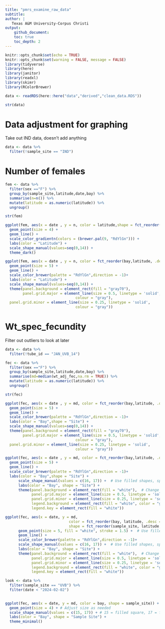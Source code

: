 ```yaml
---
title: "pmrs_examine_raw_data"
subtitle:
author: |
   Texas A&M University-Corpus Christi
output:
    github_document:
    toc: true
    toc_depth: 2
---
```


```r
knitr::opts_chunk$set(echo = TRUE)
knitr::opts_chunk$set(warning = FALSE, message = FALSE) 
library(tidyverse)
library(here)
library(janitor)
library(readxl)
library(skimr)
library(RColorBrewer)
```

```r
data <- readRDS(here::here("data","derived","clean_data.RDS"))
```

```r
str(data)
```

# Data adjustment for graphing

Take out IND data, doesn't add anything

```r
data <- data %>%
  filter(!sample_site == "IND")
```

# Number of females 

```r
fem <- data %>%
  filter(sex =="F") %>%
  group_by(sample_site,latitude,date,bay) %>%
  summarise(n=n()) %>%
  mutate(latitude = as.numeric(latitude)) %>%
  ungroup()

str(fem)
```

```r
ggplot(fem, aes(x = date , y = n, color = latitude,shape = fct_reorder(sample_site,latitude,.desc = TRUE))) +
  geom_point(size = 4) +
  geom_line() + 
  scale_color_gradientn(colors = (brewer.pal(9, "RdYlGn"))) +
  labs(color = "Latitude") + 
  scale_shape_manual(values=seq(0,14)) + 
  theme_dark()
```


```r
ggplot(fem, aes(x = date , y = n, color = fct_reorder(bay,latitude, .desc = TRUE),shape = fct_reorder(sample_site,latitude,.desc = TRUE))) +
  geom_point(size = 5) +
  geom_line() + 
  scale_color_brewer(palette = "RdYlGn",direction = -1)+
  labs(color = "Latitude") + 
  scale_shape_manual(values=seq(0,14)) + 
  theme(panel.background = element_rect(fill = "gray70"),  
        panel.grid.major = element_line(size = 0.5, linetype = 'solid',
                                colour = "gray"), 
  panel.grid.minor = element_line(size = 0.25, linetype = 'solid',
                                colour = "gray"))
```


# Wt_spec_fecundity

Filter out outliers to look at later

```r
data <- data %>%
  filter(!tube_id == "JAN_UVB_14")
```

```r
fec <- data %>%
  filter(sex =="F") %>%
  group_by(sample_site,latitude,date,bay) %>%
  summarise(md=median(wt_adj_fec,na.rm = TRUE)) %>%
  mutate(latitude = as.numeric(latitude)) %>%
  ungroup()

str(fec)
```


```r
ggplot(fec, aes(x = date , y = md, color = fct_reorder(bay,latitude, .desc = TRUE),shape = fct_reorder(sample_site,latitude,.desc = TRUE))) +
  geom_point(size = 5) +
  geom_line() + 
  scale_color_brewer(palette = "RdYlGn",direction = -1)+
  labs(color = "Bay",shape = "Site") + 
  scale_shape_manual(values=seq(0,14)) + 
  theme(panel.background = element_rect(fill = "gray70"),  
        panel.grid.major = element_line(size = 0.5, linetype = 'solid',
                                colour = "gray"), 
  panel.grid.minor = element_line(size = 0.25, linetype = 'solid',
                                colour = "gray"))
```


```r
ggplot(fec, aes(x = date , y = md, color = fct_reorder(bay,latitude, .desc = TRUE),shape = fct_reorder(sample_site,latitude,.desc = TRUE))) +
  geom_point(size = 5) +
  geom_line() + 
  scale_color_brewer(palette = "RdYlGn",direction = -1)+
  labs(color = "Bay",shape = "Site") + 
      scale_shape_manual(values = c(16, 17)) +  # Use filled shapes, specify only two shapes
      labs(color = "Bay", shape = "Site") + 
      theme(panel.background = element_rect(fill = "white"),  # Change background to white
            panel.grid.major = element_line(size = 0.5, linetype = 'solid', colour = "gray80"), 
            panel.grid.minor = element_line(size = 0.25, linetype = 'solid', colour = "gray90"),
            legend.background = element_rect(fill = "white", color = "gray80"),  # White legend background
            legend.key = element_rect(fill = "white")) 
```



```r
ggplot(fec, aes(x = date, y = md, 
                             color = fct_reorder(bay, latitude, .desc = TRUE),
                             shape = fct_reorder(sample_site, latitude, .desc = TRUE))) +
      geom_point(size = 5, fill = "white", stroke = 1.5) +  # Use filled symbols
      geom_line() + 
      scale_color_brewer(palette = "RdYlGn",direction = -1)+
      scale_shape_manual(values = c(16, 17)) +  # Use filled shapes, specify only two shapes
      labs(color = "Bay", shape = "Site") + 
      theme(panel.background = element_rect(fill = "white"),  # Change background to white
            panel.grid.major = element_line(size = 0.5, linetype = 'solid', colour = "gray80"), 
            panel.grid.minor = element_line(size = 0.25, linetype = 'solid', colour = "gray90"),
            legend.background = element_rect(fill = "white", color = "gray80"),  # White legend background
            legend.key = element_rect(fill = "white")) 
```


```r
look <- data %>%
  filter(sample_site == "UVB") %>%
  filter(date < "2024-02-02")
  
```


```r
ggplot(fec, aes(x = date, y = md, color = bay, shape = sample_site)) +
  geom_point(size = 4) + # Adjust size as needed
  scale_shape_manual(values = c(15, 17)) + # 15 = filled square, 17 = filled triangle
  labs(color = "Bay", shape = "Sample Site") +
  theme_minimal()
```

